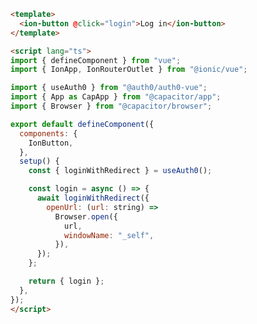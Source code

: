 ```html LoginButton.vue lines highlight={}
<template>
  <ion-button @click="login">Log in</ion-button>
</template>

<script lang="ts">
import { defineComponent } from "vue";
import { IonApp, IonRouterOutlet } from "@ionic/vue";

import { useAuth0 } from "@auth0/auth0-vue";
import { App as CapApp } from "@capacitor/app";
import { Browser } from "@capacitor/browser";

export default defineComponent({
  components: {
    IonButton,
  },
  setup() {
    const { loginWithRedirect } = useAuth0();

    const login = async () => {
      await loginWithRedirect({
        openUrl: (url: string) =>
          Browser.open({
            url,
            windowName: "_self",
          }),
      });
    };

    return { login };
  },
});
</script>
```

